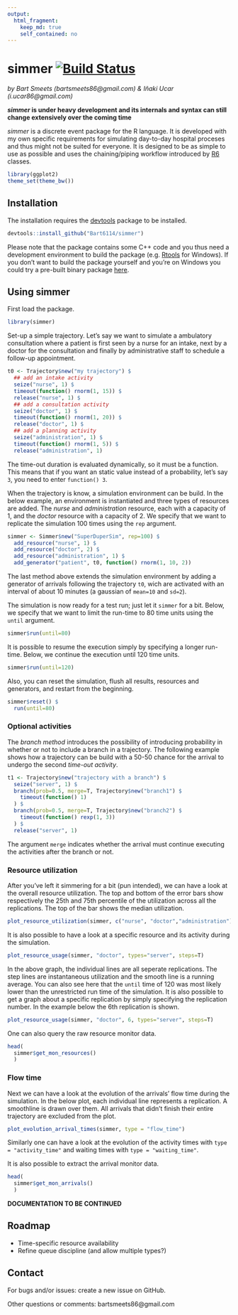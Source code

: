 ```yaml
---
output:
  html_fragment:
    keep_md: true
    self_contained: no
---
```

# simmer [![Build Status](https://travis-ci.org/Bart6114/simmer.svg?branch=master)](https://travis-ci.org/Bart6114/simmer)

*by Bart Smeets (bartsmeets86@gmail.com) & Iñaki Ucar (i.ucar86@gmail.com)*

__*simmer* is under heavy development and its internals and syntax can still change extensively over the coming time__

*simmer* is a discrete event package for the R language. It is developed with my own specific requirements for simulating day-to-day hospital proceses and thus might not be suited for everyone. It is designed to be as simple to use as possible and uses the chaining/piping workflow introduced by [R6](https://cran.r-project.org/web/packages/R6/) classes. 

```r
library(ggplot2)
theme_set(theme_bw())
```

## Installation

The installation requires the [devtools](https://github.com/hadley/devtools) package to be installed.

```r
devtools::install_github("Bart6114/simmer")
```

Please note that the package contains some C++ code and you thus need a development environment to build the package (e.g. [Rtools](http://cran.r-project.org/bin/windows/Rtools/) for Windows). If you don't want to build the package yourself and you're on Windows you could try a pre-built binary package [here](https://github.com/Bart6114/simmer/releases/).

## Using simmer

First load the package.

```r
library(simmer)
```

Set-up a simple trajectory. Let's say we want to simulate a ambulatory consultation where a patient is first seen by a nurse for an intake, next by a doctor for the consultation and finally by administrative staff to schedule a follow-up appointment.

```r
t0 <- Trajectory$new("my trajectory") $
  ## add an intake activity 
  seize("nurse", 1) $
  timeout(function() rnorm(1, 15)) $
  release("nurse", 1) $
  ## add a consultation activity
  seize("doctor", 1) $
  timeout(function() rnorm(1, 20)) $
  release("doctor", 1) $
  ## add a planning activity
  seize("administration", 1) $
  timeout(function() rnorm(1, 5)) $
  release("administration", 1)
```

The time-out duration is evaluated dynamically, so it must be a function. This means that if you want an static value instead of a probability, let's say ```3```, you need to enter ```function() 3```.

When the trajectory is know, a simulation environment can be build. In the below example, an environment is instantiated and three types of resources are added. The *nurse* and *administration* resource, each with a capacity of 1, and the *doctor* resource with a capacity of 2. We specify that we want to replicate the simulation 100 times using the ```rep``` argument.

```r
simmer <- Simmer$new("SuperDuperSim", rep=100) $
  add_resource("nurse", 1) $
  add_resource("doctor", 2) $
  add_resource("administration", 1) $
  add_generator("patient", t0, function() rnorm(1, 10, 2))
```

The last method above extends the simulation environment by adding a generator of arrivals following the trajectory ```t0```, wich are activated with an interval of about 10 minutes (a gaussian of ```mean=10``` and ```sd=2```).

The simulation is now ready for a test run; just let it ```simmer``` for a bit. Below, we specify that we want to limit the run-time to 80 time units using the ```until``` argument.

```r
simmer$run(until=80)
```

It is possible to resume the execution simply by specifying a longer run-time. Below, we continue the execution until 120 time units.

```r
simmer$run(until=120)
```

Also, you can reset the simulation, flush all results, resources and generators, and restart from the beginning.

```r
simmer$reset() $
  run(until=80)
```

### Optional activities

The *branch method* introduces the possibility of introducing probability in whether or not to include a branch in a trajectory. The following example shows how a trajectory can be build with a 50-50 chance for the arrival to undergo the second *time-out activity*.

```r
t1 <- Trajectory$new("trajectory with a branch") $
  seize("server", 1) $
  branch(prob=0.5, merge=T, Trajectory$new("branch1") $
    timeout(function() 1)
  ) $
  branch(prob=0.5, merge=T, Trajectory$new("branch2") $
    timeout(function() rexp(1, 3))
  ) $
  release("server", 1)

```

The argument ```merge``` indicates whether the arrival must continue executing the activities after the branch or not.

### Resource utilization

After you've left it simmering for a bit (pun intended), we can have a look at the overall resource utilization. The top and bottom of the error bars show respectively the 25th and 75th percentile of the utilization across all the replications. The top of the bar shows the median utilization.

```r
plot_resource_utilization(simmer, c("nurse", "doctor","administration"))
```

It is also possible to have a look at a specific resource and its activity during the simulation.

```r
plot_resource_usage(simmer, "doctor", types="server", steps=T)
```

In the above graph, the individual lines are all seperate replications. The step lines are instantaneous utilization and the smooth line is a running average. You can also see here that the ```until``` time of 120 was most likely lower than the unrestricted run time of the simulation. It is also possible to get a graph about a specific replication by simply specifying the replication number. In the example below the 6th replication is shown.

```r
plot_resource_usage(simmer, "doctor", 6, types="server", steps=T)
```

One can also query the raw resource monitor data.

```r
head(
  simmer$get_mon_resources()
  )
```

### Flow time

Next we can have a look at the evolution of the arrivals' flow time during the simulation. In the below plot, each individual line represents a replication. A smoothline is drawn over them. All arrivals that didn't finish their entire trajectory are excluded from the plot.

```r
plot_evolution_arrival_times(simmer, type = "flow_time")
```

Similarly one can have a look at the evolution of the activity times with ```type = "activity_time"``` and waiting times with ```type = "waiting_time"```.

It is also possible to extract the arrival monitor data.

```r
head(
  simmer$get_mon_arrivals()
  )
```

**DOCUMENTATION TO BE CONTINUED**

## Roadmap

* Time-specific resource availability
* Refine queue discipline (and allow multiple types?)

## Contact

For bugs and/or issues: create a new issue on GitHub.

Other questions or comments: bartsmeets86@gmail.com

